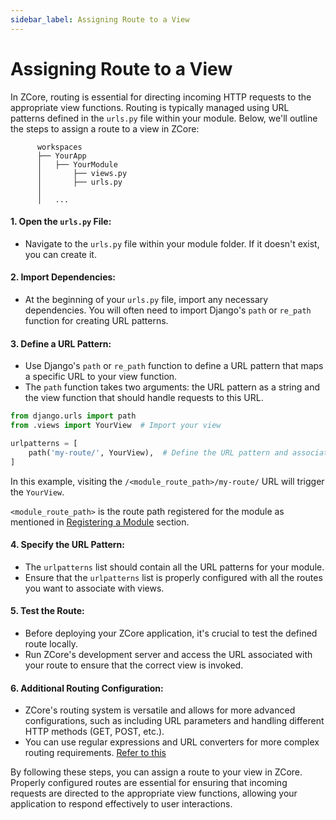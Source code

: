 ```yaml
---
sidebar_label: Assigning Route to a View
---
```


# Assigning Route to a View

In ZCore, routing is essential for directing incoming HTTP requests to the appropriate view functions. Routing is typically managed using URL patterns defined in the `urls.py` file within your module. Below, we'll outline the steps to assign a route to a view in ZCore:

```text
      workspaces
      ├── YourApp
      │   ├── YourModule
      │       ├── views.py
      │       ├── urls.py
      │     
      │   ...
   ```

#### 1. Open the `urls.py` File:
   - Navigate to the `urls.py` file within your module folder. If it doesn't exist, you can create it.

#### 2. Import Dependencies:
   - At the beginning of your `urls.py` file, import any necessary dependencies. You will often need to import Django's `path` or `re_path` function for creating URL patterns.

#### 3. Define a URL Pattern:
   - Use Django's `path` or ``re_path`` function to define a URL pattern that maps a specific URL to your view function.
   - The `path` function takes two arguments: the URL pattern as a string and the view function that should handle requests to this URL.

   ```python
   from django.urls import path
   from .views import YourView  # Import your view

   urlpatterns = [
       path('my-route/', YourView),  # Define the URL pattern and associate it with your view
   ]
   ```

   In this example, visiting the `/<module_route_path>/my-route/` URL will trigger the `YourView`.

   ``<module_route_path>`` is the route path registered for the module as mentioned in [Registering a Module](../modules/registering-a-module) section.

#### 4. Specify the URL Pattern:
   - The `urlpatterns` list should contain all the URL patterns for your module.
   - Ensure that the `urlpatterns` list is properly configured with all the routes you want to associate with views.

#### 5. Test the Route:
   - Before deploying your ZCore application, it's crucial to test the defined route locally.
   - Run ZCore's development server and access the URL associated with your route to ensure that the correct view is invoked.

#### 6. Additional Routing Configuration:
   - ZCore's routing system is versatile and allows for more advanced configurations, such as including URL parameters and handling different HTTP methods (GET, POST, etc.).
   - You can use regular expressions and URL converters for more complex routing requirements. [Refer to this](https://docs.djangoproject.com/en/4.2/ref/urls/#re-path)

By following these steps, you can assign a route to your view in ZCore. Properly configured routes are essential for ensuring that incoming requests are directed to the appropriate view functions, allowing your application to respond effectively to user interactions.